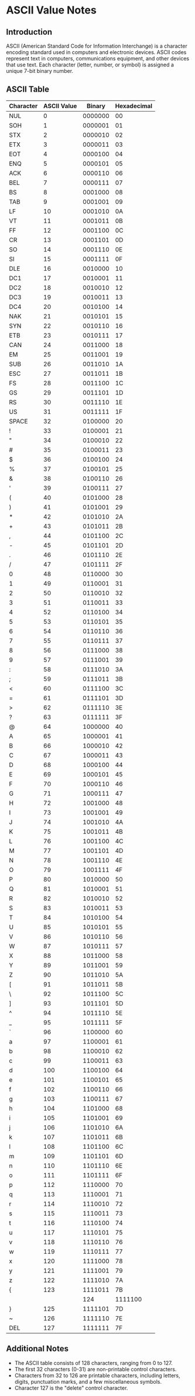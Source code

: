 # ASCII Value Notes

## Introduction
ASCII (American Standard Code for Information Interchange) is a character encoding standard used in computers and electronic devices. ASCII codes represent text in computers, communications equipment, and other devices that use text. Each character (letter, number, or symbol) is assigned a unique 7-bit binary number.

## ASCII Table

| Character | ASCII Value | Binary   | Hexadecimal |
|-----------|-------------|----------|-------------|
| NUL       | 0           | 0000000  | 00          |
| SOH       | 1           | 0000001  | 01          |
| STX       | 2           | 0000010  | 02          |
| ETX       | 3           | 0000011  | 03          |
| EOT       | 4           | 0000100  | 04          |
| ENQ       | 5           | 0000101  | 05          |
| ACK       | 6           | 0000110  | 06          |
| BEL       | 7           | 0000111  | 07          |
| BS        | 8           | 0001000  | 08          |
| TAB       | 9           | 0001001  | 09          |
| LF        | 10          | 0001010  | 0A          |
| VT        | 11          | 0001011  | 0B          |
| FF        | 12          | 0001100  | 0C          |
| CR        | 13          | 0001101  | 0D          |
| SO        | 14          | 0001110  | 0E          |
| SI        | 15          | 0001111  | 0F          |
| DLE       | 16          | 0010000  | 10          |
| DC1       | 17          | 0010001  | 11          |
| DC2       | 18          | 0010010  | 12          |
| DC3       | 19          | 0010011  | 13          |
| DC4       | 20          | 0010100  | 14          |
| NAK       | 21          | 0010101  | 15          |
| SYN       | 22          | 0010110  | 16          |
| ETB       | 23          | 0010111  | 17          |
| CAN       | 24          | 0011000  | 18          |
| EM        | 25          | 0011001  | 19          |
| SUB       | 26          | 0011010  | 1A          |
| ESC       | 27          | 0011011  | 1B          |
| FS        | 28          | 0011100  | 1C          |
| GS        | 29          | 0011101  | 1D          |
| RS        | 30          | 0011110  | 1E          |
| US        | 31          | 0011111  | 1F          |
| SPACE     | 32          | 0100000  | 20          |
| !         | 33          | 0100001  | 21          |
| "         | 34          | 0100010  | 22          |
| #         | 35          | 0100011  | 23          |
| $         | 36          | 0100100  | 24          |
| %         | 37          | 0100101  | 25          |
| &         | 38          | 0100110  | 26          |
| '         | 39          | 0100111  | 27          |
| (         | 40          | 0101000  | 28          |
| )         | 41          | 0101001  | 29          |
| *         | 42          | 0101010  | 2A          |
| +         | 43          | 0101011  | 2B          |
| ,         | 44          | 0101100  | 2C          |
| -         | 45          | 0101101  | 2D          |
| .         | 46          | 0101110  | 2E          |
| /         | 47          | 0101111  | 2F          |
| 0         | 48          | 0110000  | 30          |
| 1         | 49          | 0110001  | 31          |
| 2         | 50          | 0110010  | 32          |
| 3         | 51          | 0110011  | 33          |
| 4         | 52          | 0110100  | 34          |
| 5         | 53          | 0110101  | 35          |
| 6         | 54          | 0110110  | 36          |
| 7         | 55          | 0110111  | 37          |
| 8         | 56          | 0111000  | 38          |
| 9         | 57          | 0111001  | 39          |
| :         | 58          | 0111010  | 3A          |
| ;         | 59          | 0111011  | 3B          |
| <         | 60          | 0111100  | 3C          |
| =         | 61          | 0111101  | 3D          |
| >         | 62          | 0111110  | 3E          |
| ?         | 63          | 0111111  | 3F          |
| @         | 64          | 1000000  | 40          |
| A         | 65          | 1000001  | 41          |
| B         | 66          | 1000010  | 42          |
| C         | 67          | 1000011  | 43          |
| D         | 68          | 1000100  | 44          |
| E         | 69          | 1000101  | 45          |
| F         | 70          | 1000110  | 46          |
| G         | 71          | 1000111  | 47          |
| H         | 72          | 1001000  | 48          |
| I         | 73          | 1001001  | 49          |
| J         | 74          | 1001010  | 4A          |
| K         | 75          | 1001011  | 4B          |
| L         | 76          | 1001100  | 4C          |
| M         | 77          | 1001101  | 4D          |
| N         | 78          | 1001110  | 4E          |
| O         | 79          | 1001111  | 4F          |
| P         | 80          | 1010000  | 50          |
| Q         | 81          | 1010001  | 51          |
| R         | 82          | 1010010  | 52          |
| S         | 83          | 1010011  | 53          |
| T         | 84          | 1010100  | 54          |
| U         | 85          | 1010101  | 55          |
| V         | 86          | 1010110  | 56          |
| W         | 87          | 1010111  | 57          |
| X         | 88          | 1011000  | 58          |
| Y         | 89          | 1011001  | 59          |
| Z         | 90          | 1011010  | 5A          |
| [         | 91          | 1011011  | 5B          |
| \         | 92          | 1011100  | 5C          |
| ]         | 93          | 1011101  | 5D          |
| ^         | 94          | 1011110  | 5E          |
| _         | 95          | 1011111  | 5F          |
| `         | 96          | 1100000  | 60          |
| a         | 97          | 1100001  | 61          |
| b         | 98          | 1100010  | 62          |
| c         | 99          | 1100011  | 63          |
| d         | 100         | 1100100  | 64          |
| e         | 101         | 1100101  | 65          |
| f         | 102         | 1100110  | 66          |
| g         | 103         | 1100111  | 67          |
| h         | 104         | 1101000  | 68          |
| i         | 105         | 1101001  | 69          |
| j         | 106         | 1101010  | 6A          |
| k         | 107         | 1101011  | 6B          |
| l         | 108         | 1101100  | 6C          |
| m         | 109         | 1101101  | 6D          |
| n         | 110         | 1101110  | 6E          |
| o         | 111         | 1101111  | 6F          |
| p         | 112         | 1110000  | 70          |
| q         | 113         | 1110001  | 71          |
| r         | 114         | 1110010  | 72          |
| s         | 115         | 1110011  | 73          |
| t         | 116         | 1110100  | 74          |
| u         | 117         | 1110101  | 75          |
| v         | 118         | 1110110  | 76          |
| w         | 119         | 1110111  | 77          |
| x         | 120         | 1111000  | 78          |
| y         | 121         | 1111001  | 79          |
| z         | 122         | 1111010  | 7A          |
| {         | 123         | 1111011  | 7B          |
| |         | 124         | 1111100  | 7C          |
| }         | 125         | 1111101  | 7D          |
| ~         | 126         | 1111110  | 7E          |
| DEL       | 127         | 1111111  | 7F          |

## Additional Notes
- The ASCII table consists of 128 characters, ranging from 0 to 127.
- The first 32 characters (0-31) are non-printable control characters.
- Characters from 32 to 126 are printable characters, including letters, digits, punctuation marks, and a few miscellaneous symbols.
- Character 127 is the "delete" control character.
